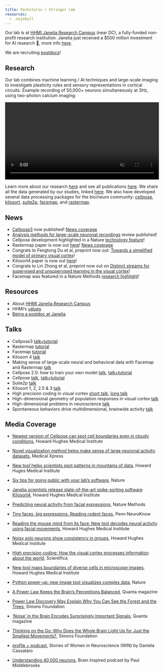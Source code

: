 ```yaml
---
title: Pachitariu + Stringer lab
resources:
  - .nojekyll
---
```


Our lab is at [HHMI Janelia Research Campus](https://www.janelia.org/) (near DC), a fully-funded non-profit research institution. Janelia just received a $500 million investment for AI research 🤖, more info [here](https://ai.hhmi.org/). 

We are recruiting [postdocs](positions.qmd)!

## Research

Our lab combines machine learning / AI techniques and large-scale imaging to investigate plasticity rules and sensory representations in cortical circuits. Example recording of 50,000+ neurons simultaneously at 3Hz, using two-photon calcium imaging:

<video width="100%" autoplay loop muted playsinline controls alt="50,000 neurons recorded with two-photon calcium imaging from mouse visual cortex">
  <source src="https://github.com/MouseLand/MouseLand.github.io/releases/download/v0.1/Movie1.mp4" type="video/mp4">
</video>

Learn more about our research [here](research/index.qmd) and see all publications [here](research/publications.qmd). We share all the data generated by our studies, linked [here](code_and_data.qmd). We also have developed several data processing packages for the bio/neuro community: [cellpose](research/posts/cellpose.qmd), [kilosort](research/posts/kilosort.qmd), [suite2p](research/posts/suite2p.qmd), [facemap](research/posts/rastermap.qmd), and [rastermap](research/posts/rastermap.qmd).

## News

* [Cellpose3](https://www.nature.com/articles/s41592-025-02595-5) now published! [News coverage](https://www.janelia.org/news/newest-version-of-cellpose-can-spot-cell-boundaries-even-in-cloudy-conditions)
* [Analysis methods for large-scale neuronal recordings](https://www.science.org/stoken/author-tokens/ST-2239/full) review published!
* Cellpose development highlighted in a Nature [technology feature](https://www.nature.com/articles/d41586-024-03344-y)!
* Rastermap paper is now out [here](https://www.nature.com/articles/s41593-024-01783-4)! [News coverage](https://medicalxpress.com/news/2024-10-visualization-method-large-neuronal-datasets.html)
* Congrats to Fengtong Du et al, preprint now out: [Towards a simplified model of primary visual cortex](https://www.biorxiv.org/content/10.1101/2024.06.30.601394.abstract)!
* Kilosort4 paper is now out [here](https://www.nature.com/articles/s41592-024-02232-7)!
* Congrats to Lin Zhong et al, preprint now out on [Distinct streams for supervised and unsupervised learning in the visual cortex](https://www.biorxiv.org/content/10.1101/2024.02.25.581990v1)!
* Facemap was featured in a Nature Methods [research highlight](https://www.nature.com/articles/s41592-023-02154-w)!

## Resources

* About [HHMI Janelia Research Campus](https://www.janelia.org/about-us)
* HHMI's [values](https://www.hhmi.org/about/values)
* [Being a postdoc at Janelia](https://youtube.com/playlist?list=PLTHgpZlI_u0hSo_NO0wpzpMnt6BnOOaWl&feature=shared)

## Talks

* Cellpose3 [talk+tutorial](https://www.youtube.com/watch?v=TZZZlGk6AKo)
* Rastermap [tutorial](https://youtu.be/oQHq7yUWn2k)
* Facemap [tutorial](https://youtu.be/aO_kXkOuadg)
* Kilosort 4 [talk](https://youtu.be/LTSmoACr918?feature=shared)
* Making sense of large-scale neural and behavioral data with Facemap and Rastermap [talk](https://www.youtube.com/watch?v=4fIXfSBKWu8)
* Cellpose 2.0: how to train your own model [talk](https://youtu.be/3ydtAhfq6H0), [talk+tutorial](https://youtu.be/5qANHWoubZU)
* Cellpose [talk](https://youtu.be/7y9d4VIKiS8), [talk+tutorial](https://www.youtube.com/watch?v=DL-j-hPFixk)
* Suite2p [talk](https://www.youtube.com/watch?v=L0cX6V2wFUU)
* Kilosort 1, 2, 2.5 & 3 [talk](https://youtu.be/cmrAhhquC9E?feature=shared)
* High precision coding in visual cortex [short talk](https://youtu.be/5-DkXplTFuY), [long talk](https://www.youtube.com/watch?v=ob48PKoIbfA)
* High-dimensional geometry of population responses in visual cortex [talk](https://www.youtube.com/watch?v=fAFHJiqYwb8)
* High-dimensional problems in neuroscience [talk](https://youtu.be/NzdynFTp7fY)
* Spontaneous behaviors drive multidimensional, brainwide activity [talk](https://youtu.be/1FCCh4COiCM?feature=shared&t=196)


## Media Coverage

- [Newest version of Cellpose can spot cell boundaries even in cloudy conditions](https://www.janelia.org/news/newest-version-of-cellpose-can-spot-cell-boundaries-even-in-cloudy-conditions), Howard Hughes Medical Institute

- [Novel visualization method helps make sense of large neuronal activity datasets](https://medicalxpress.com/news/2024-10-visualization-method-large-neuronal-datasets.html), Medical Xpress

- [New tool helps scientists spot patterns in mountains of data](https://www.janelia.org/news/new-tool-helps-scientists-spot-patterns-in-mountains-of-data), Howard Huges Medical Institute

- [Six tips for going public with your lab’s software](https://www.nature.com/articles/d41586-024-03344-y), Nature

- [Janelia scientists release state-of-the-art spike-sorting software Kilosort4](https://www.janelia.org/news/janelia-scientists-release-state-of-the-art-spike-sorting-software-kilosort4), Howard Hughes Medical Institute

- [Predicting neural activity from facial expressions](https://www.nature.com/articles/s41592-023-02154-w), Nature Methods

- [Tiny faces, big expressions: Reading rodent faces](https://pennneuroknow.com/2023/12/19/tiny-faces-big-expressions-reading-rodent-faces/), Penn NeuroKnow

- [Reading the mouse mind from its face: New tool decodes neural activity using facial movements](https://www.janelia.org/news/reading-the-mouse-mind-from-its-face-new-tool-decodes-neural-activity-using-facial-movements), Howard Hughes Medical Institute

- [Noisy solo neurons show consistency in groups](https://www.janelia.org/news/noisy-solo-neurons-show-consistency-in-groups), Howard Hughes Medical Institute

- [High precision coding: How the visual cortex processes information about the world](https://www.scientifica.uk.com/neurowire/high-precision-coding-how-the-visual-cortex-processes-information-about-the-world), Scientifica

- [New tool maps boundaries of diverse cells in microscope images](https://www.janelia.org/news/new-tool-maps-boundaries-of-diverse-cells-in-microscope-images), Howard Hughes Medical Institute

- [Python power-up: new image tool visualizes complex data](https://www.nature.com/articles/d41586-021-03628-7), Nature

- [A Power Law Keeps the Brain's Perceptions Balanced](https://www.quantamagazine.org/a-power-law-keeps-the-brains-perceptions-balanced-20191022/), Quanta magazine

- [Power Law Discovery May Explain Why You Can See the Forest and the Trees](https://www.simonsfoundation.org/2019/06/26/power-law-discovery-may-explain-why-you-can-see-the-forest-and-the-trees/), Simons Foundation

- ['Noise' in the Brain Encodes Surprisingly Important Signals](https://www.quantamagazine.org/noise-in-the-brains-vision-areas-encodes-body-movements-20191107/), Quanta magazine

- [Thinking on the Go: Why Does the Whole Brain Light Up for Just the Smallest Movements?](https://www.simonsfoundation.org/2019/11/26/thinking-on-the-go-why-does-the-whole-brain-light-up-for-just-the-smallest-movements/), Simons Foundation

- [profile + podcast](https://www.storiesofwin.org/profiles/2021/6/2/dr-carsen-stringer), Stories of Women in Neuroscience (WIN) by Daniela Cassataro

- [Understanding 40,000 neurons](https://braininspired.co/podcast/91/), Brain Inspired podcast by Paul Middlebrooks
